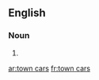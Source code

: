 ==English==

===Noun===
{{head|en|plural}}

# {{plural of|town car|lang=en|nocat=1}}

[[ar:town cars]]
[[fr:town cars]]